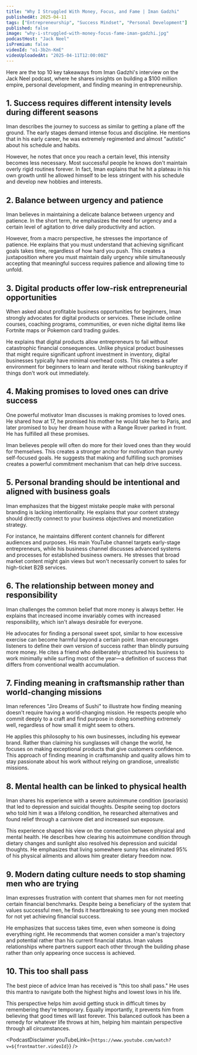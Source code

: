 ```yaml
---
title: "Why I Struggled With Money, Focus, and Fame | Iman Gadzhi"
publishedAt: 2025-04-11
tags: ["Entrepreneurship", "Success Mindset", "Personal Development"]
published: false
image: "why-i-struggled-with-money-focus-fame-iman-gadzhi.jpg"
podcastHost: "Jack Neel"
isPremium: false
videoId: "o1-3b2n-KmE"
videoUploadedAt: "2025-04-11T12:00:00Z"
---
```



<PodcastSummaryPageLayout frontmatter={frontmatter}>

Here are the top 10 key takeaways from Iman Gadzhi's interview on the Jack Neel podcast, where he shares insights on building a $100 million empire, personal development, and finding meaning in entrepreneurship.

## 1. Success requires different intensity levels during different seasons

Iman describes the journey to success as similar to getting a plane off the ground. The early stages demand intense focus and discipline. He mentions that in his early career, he was extremely regimented and almost "autistic" about his schedule and habits.

However, he notes that once you reach a certain level, this intensity becomes less necessary. Most successful people he knows don't maintain overly rigid routines forever. In fact, Iman explains that he hit a plateau in his own growth until he allowed himself to be less stringent with his schedule and develop new hobbies and interests.

## 2. Balance between urgency and patience

Iman believes in maintaining a delicate balance between urgency and patience. In the short term, he emphasizes the need for urgency and a certain level of agitation to drive daily productivity and action.

However, from a macro perspective, he stresses the importance of patience. He explains that you must understand that achieving significant goals takes time, regardless of how hard you push. This creates a juxtaposition where you must maintain daily urgency while simultaneously accepting that meaningful success requires patience and allowing time to unfold.

## 3. Digital products offer low-risk entrepreneurial opportunities

When asked about profitable business opportunities for beginners, Iman strongly advocates for digital products or services. These include online courses, coaching programs, communities, or even niche digital items like Fortnite maps or Pokemon card trading guides.

He explains that digital products allow entrepreneurs to fail without catastrophic financial consequences. Unlike physical product businesses that might require significant upfront investment in inventory, digital businesses typically have minimal overhead costs. This creates a safer environment for beginners to learn and iterate without risking bankruptcy if things don't work out immediately.

## 4. Making promises to loved ones can drive success

One powerful motivator Iman discusses is making promises to loved ones. He shared how at 17, he promised his mother he would take her to Paris, and later promised to buy her dream house with a Range Rover parked in front. He has fulfilled all these promises.

Iman believes people will often do more for their loved ones than they would for themselves. This creates a stronger anchor for motivation than purely self-focused goals. He suggests that making and fulfilling such promises creates a powerful commitment mechanism that can help drive success.

## 5. Personal branding should be intentional and aligned with business goals

Iman emphasizes that the biggest mistake people make with personal branding is lacking intentionality. He explains that your content strategy should directly connect to your business objectives and monetization strategy.

For instance, he maintains different content channels for different audiences and purposes. His main YouTube channel targets early-stage entrepreneurs, while his business channel discusses advanced systems and processes for established business owners. He stresses that broad market content might gain views but won't necessarily convert to sales for high-ticket B2B services.

## 6. The relationship between money and responsibility

Iman challenges the common belief that more money is always better. He explains that increased income invariably comes with increased responsibility, which isn't always desirable for everyone.

He advocates for finding a personal sweet spot, similar to how excessive exercise can become harmful beyond a certain point. Iman encourages listeners to define their own version of success rather than blindly pursuing more money. He cites a friend who deliberately structured his business to work minimally while surfing most of the year—a definition of success that differs from conventional wealth accumulation.

## 7. Finding meaning in craftsmanship rather than world-changing missions

Iman references "Jiro Dreams of Sushi" to illustrate how finding meaning doesn't require having a world-changing mission. He respects people who commit deeply to a craft and find purpose in doing something extremely well, regardless of how small it might seem to others.

He applies this philosophy to his own businesses, including his eyewear brand. Rather than claiming his sunglasses will change the world, he focuses on making exceptional products that give customers confidence. This approach of finding meaning in craftsmanship and quality allows him to stay passionate about his work without relying on grandiose, unrealistic missions.

## 8. Mental health can be linked to physical health

Iman shares his experience with a severe autoimmune condition (psoriasis) that led to depression and suicidal thoughts. Despite seeing top doctors who told him it was a lifelong condition, he researched alternatives and found relief through a carnivore diet and increased sun exposure.

This experience shaped his view on the connection between physical and mental health. He describes how clearing his autoimmune condition through dietary changes and sunlight also resolved his depression and suicidal thoughts. He emphasizes that living somewhere sunny has eliminated 95% of his physical ailments and allows him greater dietary freedom now.

## 9. Modern dating culture needs to stop shaming men who are trying

Iman expresses frustration with content that shames men for not meeting certain financial benchmarks. Despite being a beneficiary of the system that values successful men, he finds it heartbreaking to see young men mocked for not yet achieving financial success.

He emphasizes that success takes time, even when someone is doing everything right. He recommends that women consider a man's trajectory and potential rather than his current financial status. Iman values relationships where partners support each other through the building phase rather than only appearing once success is achieved.

## 10. This too shall pass

The best piece of advice Iman has received is "this too shall pass." He uses this mantra to navigate both the highest highs and lowest lows in his life.

This perspective helps him avoid getting stuck in difficult times by remembering they're temporary. Equally importantly, it prevents him from believing that good times will last forever. This balanced outlook has been a remedy for whatever life throws at him, helping him maintain perspective through all circumstances.

<PodcastDisclaimer
  youTubeLink={`https://www.youtube.com/watch?v=${frontmatter.videoId}`}
/>

</PodcastSummaryPageLayout>
